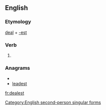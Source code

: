 ==English==

===Etymology===
[[deal]] + [[-est]]

===Verb===
{{en-verb form}}

# {{archaic}} {{form of|Second-person singular simple present form|deal}}

===Anagrams===
* {{alphagram|adeelst}}
* [[leadest#English|leadest]]


[[Category:English second-person singular forms]]

[[fr:dealest]]